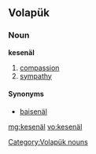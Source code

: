 ==Volapük==

===Noun===
'''kesenäl'''

# [[compassion]]
# [[sympathy]]

====Synonyms====
* [[baisenäl]]

[[Category:Volapük nouns]]

[[mg:kesenäl]]
[[vo:kesenäl]]